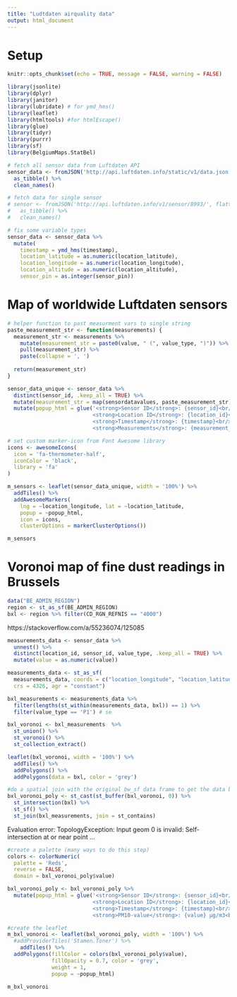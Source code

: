```yaml
---
title: "Ludtdaten airquality data"
output: html_document
---
```


# Setup

```r
knitr::opts_chunk$set(echo = TRUE, message = FALSE, warning = FALSE)
```

```r
library(jsonlite)
library(dplyr)
library(janitor)
library(lubridate) # for ymd_hms()
library(leaflet)
library(htmltools) #for htmlEscape()
library(glue)
library(tidyr)
library(purrr)
library(sf)
library(BelgiumMaps.StatBel)
```



```r
# fetch all sensor data from Luftdaten API
sensor_data <- fromJSON('http://api.luftdaten.info/static/v1/data.json', flatten = TRUE) %>%
  as_tibble() %>%
  clean_names()

# fetch data for single sensor
# sensor <- fromJSON('http://api.luftdaten.info/v1/sensor/8993/', flatten = TRUE) %>%
#   as_tibble() %>%
#   clean_names()
```


```r
# fix some variable types
sensor_data <- sensor_data %>%
  mutate(
    timestamp = ymd_hms(timestamp), 
    location_latitude = as.numeric(location_latitude),
    location_longitude = as.numeric(location_longitude),
    location_altitude = as.numeric(location_altitude),
    sensor_pin = as.integer(sensor_pin))
```


# Map of worldwide Luftdaten sensors


```r
# helper function to past measurment vars to single string
paste_measurement_str <- function(measurements) {
  measurement_str <- measurements %>%
    mutate(measurement_str = paste0(value, " (", value_type, ")")) %>%
    pull(measurement_str) %>%
    paste(collapse = ', ')  
  
  return(measurement_str)
}
```


```r

sensor_data_unique <- sensor_data %>% 
  distinct(sensor_id, .keep_all = TRUE) %>%
  mutate(measurement_str = map(sensordatavalues, paste_measurement_str)) %>%
  mutate(popup_html = glue('<strong>Sensor ID</strong>: {sensor_id}<br/>
                           <strong>Location ID</strong>: {location_id}<br/>
                           <strong>Timestamp</strong>: {timestamp}<br/>
                           <strong>Measurements</strong>: {measurement_str}<br/>'))
```

```r
# set custom marker-icon from Font Awesome library
icons <- awesomeIcons(
  icon = 'fa-thermometer-half',
  iconColor = 'black',
  library = 'fa'
)

m_sensors <- leaflet(sensor_data_unique, width = '100%') %>%
  addTiles() %>%
  addAwesomeMarkers(
    lng = ~location_longitude, lat = ~location_latitude,
    popup = ~popup_html,
    icon = icons,
    clusterOptions = markerClusterOptions())
```



```r
m_sensors
```

# Voronoi map of fine dust readings in Brussels

```r
data("BE_ADMIN_REGION")
region <- st_as_sf(BE_ADMIN_REGION)
bxl <- region %>% filter(CD_RGN_REFNIS == "4000")
```


https://stackoverflow.com/a/55236074/125085

```r
measurements_data <- sensor_data %>%
  unnest() %>%
  distinct(location_id, sensor_id, value_type, .keep_all = TRUE) %>%
  mutate(value = as.numeric(value))

measurements_data <- st_as_sf(
  measurements_data, coords = c("location_longitude", "location_latitude"), 
  crs = 4326, agr = "constant")

bxl_measurements <- measurements_data %>%
  filter(lengths(st_within(measurements_data, bxl)) == 1) %>%
  filter(value_type == 'P1') # se
```


```r
bxl_voronoi <- bxl_measurements  %>% 
  st_union() %>%
  st_voronoi() %>%
  st_collection_extract()
```


```r
leaflet(bxl_voronoi, width = '100%') %>%
  addTiles() %>%
  addPolygons() %>%
  addPolygons(data = bxl, color = 'grey')
```


```r
#do a spatial join with the original bw_sf data frame to get the data back
bxl_voronoi_poly <- st_cast(st_buffer(bxl_voronoi, 0)) %>% 
  st_intersection(bxl) %>%
  st_sf() %>%
  st_join(bxl_measurements, join = st_contains)
```


Evaluation error: TopologyException: Input geom 0 is invalid: Self-intersection at or near point ...

```r
#create a palette (many ways to do this step)
colors <- colorNumeric(
  palette = 'Reds',
  reverse = FALSE,
  domain = bxl_voronoi_poly$value)

bxl_voronoi_poly <- bxl_voronoi_poly %>%
  mutate(popup_html = glue('<strong>Sensor ID</strong>: {sensor_id}<br/>
                           <strong>Location ID</strong>: {location_id}<br/>
                           <strong>Timestamp</strong>: {timestamp}<br/>
                           <strong>PM10-value</strong>: {value} µg/m3<br/>'))

#create the leaflet
m_bxl_vonoroi <- leaflet(bxl_voronoi_poly, width = '100%') %>% 
  #addProviderTiles('Stamen.Toner') %>%
    addTiles() %>%
  addPolygons(fillColor = colors(bxl_voronoi_poly$value),
              fillOpacity = 0.7, color = 'grey',
              weight = 1,
              popup = ~popup_html)
```



```r
m_bxl_vonoroi
```


